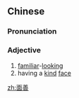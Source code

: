 ==Chinese==
{{zh-forms}}

===Pronunciation===
{{zh-pron
|m=miànshàn
|c=min6 sin6
|cat=a
}}

===Adjective===
{{zh-adj}}

# [[familiar]]-[[looking]]
# having a [[kind]] [[face]]

[[zh:面善]]